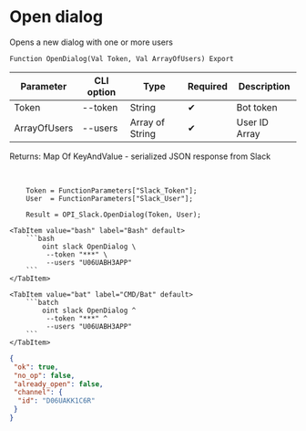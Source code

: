 ﻿---
sidebar_position: 1
description: Open dialog and other functions to work with Slack in the Open Integration Package, a free open-source integration library for 1C:Enterprise 8, OneScript and CLI
keywords: [1C, 1С, 1С:Enterprise, 1С:Enterprise 8.3, API, Integration, Services, Exchange, OneScript, CLI, Slack]
---


# Open dialog
 Opens a new dialog with one or more users



`Function OpenDialog(Val Token, Val ArrayOfUsers) Export`

  | Parameter | CLI option | Type | Required | Description |
  |-|-|-|-|-|
  | Token | --token | String | &#x2714; | Bot token |
  | ArrayOfUsers | --users | Array of String | &#x2714; | User ID Array |

  
  Returns:  Map Of KeyAndValue - serialized JSON response from Slack

<br/>



```bsl title="1C:Enterprise/OneScript code example"
    Token = FunctionParameters["Slack_Token"];
    User  = FunctionParameters["Slack_User"];

    Result = OPI_Slack.OpenDialog(Token, User);
```
 

 <Tabs>
  
    <TabItem value="bash" label="Bash" default>
        ```bash
            oint slack OpenDialog \
             --token "***" \
             --users "U06UABH3APP"
        ```
    </TabItem>
  
    <TabItem value="bat" label="CMD/Bat" default>
        ```batch
            oint slack OpenDialog ^
             --token "***" ^
             --users "U06UABH3APP"
        ```
    </TabItem>
</Tabs>


```json title="Result"
{
 "ok": true,
 "no_op": false,
 "already_open": false,
 "channel": {
  "id": "D06UAKK1C6R"
 }
}
```
